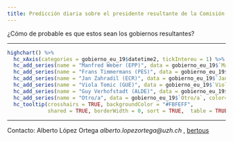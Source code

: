 ```yaml
---
title: Predicción diaria sobre el presidente resultante de la Comisión Europea tras las elecciones europeas del 26M.
---
```


¿Cómo de probable es que estos sean los gobiernos resultantes? 



_________________

```r

highchart() %>% 
  hc_xAxis(categories = gobierno_eu_19$datetime2, tickIntereu = 1) %>% 
  hc_add_series(name = "Manfred Weber (EPP)", data = gobierno_eu_19$`Manfred Weber (EPP)` , color = "#33a1e0") %>% 
  hc_add_series(name = "Frans Timmermans (PES)", data = gobierno_eu_19$`Frans Timmermans (PES)`, color= "#FF3827") %>% 
  hc_add_series(name = "Jan Zahradil (ECR)", data = gobierno_eu_19$`Jan Zahradil (ECR)`, color = "#1725c4") %>% 
  hc_add_series(name = "Viola Tomic (GUE)", data = gobierno_eu_19$`Viola Tomic (GUE)`, color= "#a02e2c") %>% 
  hc_add_series(name = "Guy Verhofstadt (ALDE)", data = gobierno_eu_19$`Guy Verhofstadt (ALDE)`, color= "#e8af04") %>% 
  hc_add_series(name = "Otro/a", data = gobierno_eu_19$`Otro/a`, color= "#8c8c8c") %>% 
  hc_tooltip(crosshairs = TRUE, backgroundColor = "#FBFEFF",
             shared = TRUE, borderWidth = 0, sort = TRUE,  table = TRUE)


```

_____

Contacto: Alberto López Ortega _alberto.lopezortega@uzh.ch_ , [bertous](https://twitter.com/bertous)

